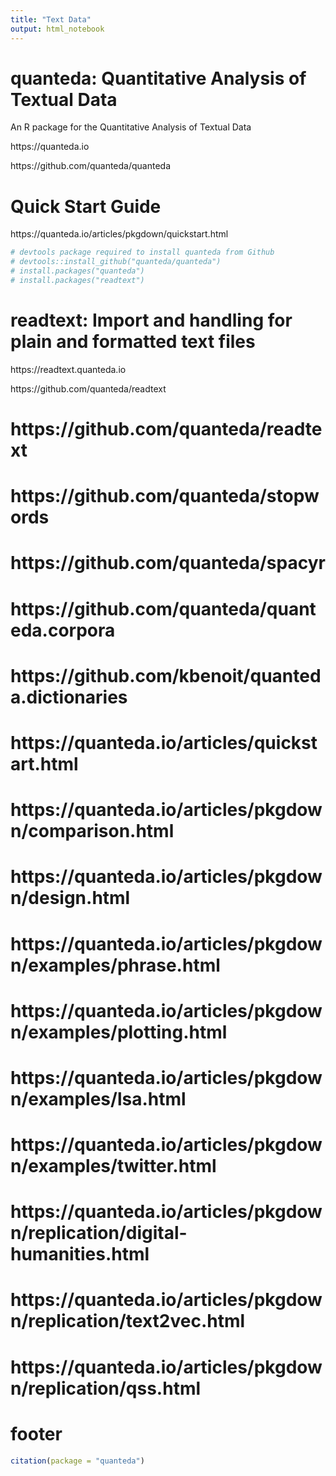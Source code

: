 ```yaml
---
title: "Text Data"
output: html_notebook
---
```


# quanteda: Quantitative Analysis of Textual Data

An R package for the Quantitative Analysis of Textual Data

https://quanteda.io

https://github.com/quanteda/quanteda



# Quick Start Guide


https://quanteda.io/articles/pkgdown/quickstart.html



```r
# devtools package required to install quanteda from Github 
# devtools::install_github("quanteda/quanteda") 
# install.packages("quanteda")
# install.packages("readtext")
```




# readtext: Import and handling for plain and formatted text files

https://readtext.quanteda.io

https://github.com/quanteda/readtext




# https://github.com/quanteda/readtext

# https://github.com/quanteda/stopwords

# https://github.com/quanteda/spacyr

# https://github.com/quanteda/quanteda.corpora

# https://github.com/kbenoit/quanteda.dictionaries

# https://quanteda.io/articles/quickstart.html

# https://quanteda.io/articles/pkgdown/comparison.html

# https://quanteda.io/articles/pkgdown/design.html

# https://quanteda.io/articles/pkgdown/examples/phrase.html

# https://quanteda.io/articles/pkgdown/examples/plotting.html

# https://quanteda.io/articles/pkgdown/examples/lsa.html

# https://quanteda.io/articles/pkgdown/examples/twitter.html

# https://quanteda.io/articles/pkgdown/replication/digital-humanities.html

# https://quanteda.io/articles/pkgdown/replication/text2vec.html

# https://quanteda.io/articles/pkgdown/replication/qss.html








# footer

```r
citation(package = "quanteda")
```






